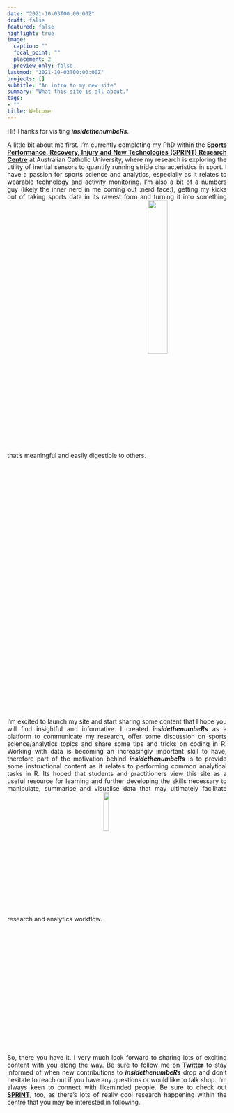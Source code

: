 ```yaml
---
date: "2021-10-03T00:00:00Z"
draft: false
featured: false
highlight: true
image:
  caption: ""
  focal_point: ""
  placement: 2
  preview_only: false
lastmod: "2021-10-03T00:00:00Z"
projects: []
subtitle: "An intro to my new site"
summary: "What this site is all about."
tags:
- ""
title: Welcome
---
```

<div align="justify">

Hi! Thanks for visiting ***insidethenumbeRs***.

A little bit about me first. I'm currently completing my PhD within the [**Sports Performance, Recovery, Injury and New Technologies (SPRINT) Research Centre**](https://www.acu.edu.au/research/our-research-institutes/sprint-research-centre) at Australian Catholic University, where my research is exploring the utility of inertial sensors to quantify running stride characteristics in sport. I have a passion for sports science and analytics, especially as it relates to wearable technology and activity monitoring. I'm also a bit of a numbers guy (likely the inner nerd in me coming out :nerd_face:), getting my kicks out of taking sports data in its rawest form and turning it into something that's meaningful and easily digestible to others. <img align="center" src="images/ACU_Logo_White.png" width="30%" height="30%">

I'm excited to launch my site and start sharing some content that I hope you will find insightful and informative. I created ***insidethenumbeRs*** as a platform to communicate my research, offer some discussion on sports science/analytics topics and share some tips and tricks on coding in R. Working with data is becoming an increasingly important skill to have, therefore part of the motivation behind ***insidethenumbeRs*** is to provide some instructional content as it relates to performing common analytical tasks in R. Its hoped that students and practitioners view this site as a useful resource for learning and further developing the skills necessary to manipulate, summarise and visualise data that may ultimately facilitate research and analytics workflow. <img align="center" src="images/R_Logo.png" width="15%" height="15%">

So, there you have it. I very much look forward to sharing lots of exciting content with you along the way. Be sure to follow me on [**Twitter**](https://twitter.com/BenHorsley89) to stay informed of when new contributions to ***insidethenumbeRs*** drop and don't hesitate to reach out if you have any questions or would like to talk shop. I'm always keen to connect with likeminded people. Be sure to check out [**SPRINT**](https://www.acu.edu.au/research/our-research-institutes/sprint-research-centre/our-projects), too, as there's lots of really cool research happening within the centre that you may be interested in following.
